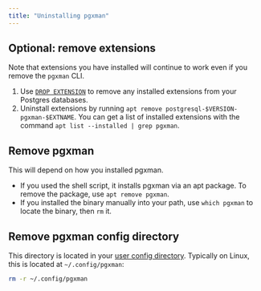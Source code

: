 ```yaml
---
title: "Uninstalling pgxman"
---
```


## Optional: remove extensions

Note that extensions you have installed will continue to work even if you
remove the `pgxman` CLI.

1. Use [`DROP EXTENSION`][drop extension] to remove any installed extensions
   from your Postgres databases.
2. Uninstall extensions by running
   `apt remove postgresql-$VERSION-pgxman-$EXTNAME`.
   You can get a list of installed extensions with the command
   `apt list --installed | grep pgxman`.

[drop extension]: https://www.postgresql.org/docs/current/sql-dropextension.html

## Remove pgxman

This will depend on how you installed pgxman.

* If you used the shell script, it installs pgxman via an apt package. To
  remove the package, use `apt remove pgxman`.
* If you installed the binary manually into your path, use `which pgxman` to
  locate the binary, then `rm` it.

## Remove pgxman config directory

This directory is located in your [user config directory][]. Typically on
Linux, this is located at `~/.config/pgxman`:

```sh
rm -r ~/.config/pgxman
```

[user config directory]: https://www.postgresql.org/docs/current/sql-dropextension.html
